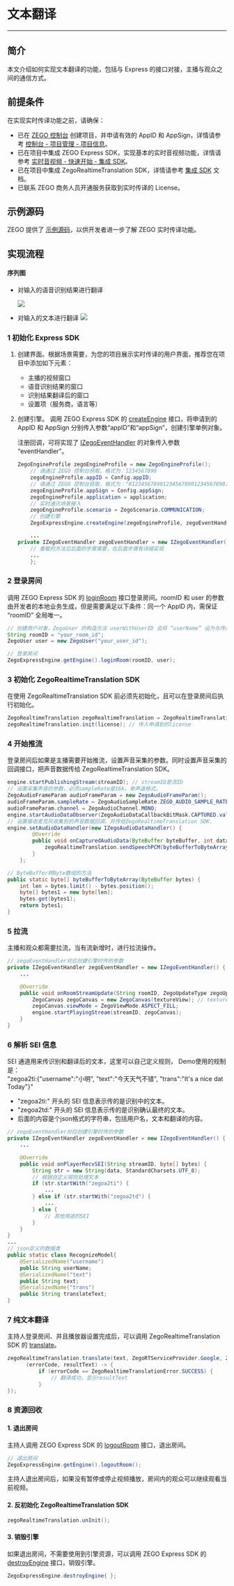 # 文本翻译

- - -

## 简介

本文介绍如何实现文本翻译的功能，包括与 Express 的接口对接，主播与观众之间的通信方式。


## 前提条件

在实现实时传译功能之前，请确保：

- 已在 [ZEGO 控制台](https://console.zego.im) 创建项目，并申请有效的 AppID 和 AppSign，详情请参考 [控制台 - 项目管理 - 项目信息](https://doc-zh.zego.im/article/12107)。
- 已在项目中集成 ZEGO Express SDK，实现基本的实时音视频功能，详情请参考 [实时音视频 - 快速开始 - 集成 SDK](https://doc-zh.zego.im/article/195)。
- 已在项目中集成 ZegoRealtimeTranslation SDK，详情请参考 [集成 SDK](!ZegoRealtimeTranslation_SDK_Integration) 文档。
- 已联系 ZEGO 商务人员开通服务获取到实时传译的 License。

## 示例源码

ZEGO 提供了 [示例源码](https://zego-public.oss-cn-shanghai.aliyuncs.com/zegorealtimetranslation/Android/SourceCode/ZegoRealtimeTranslationDemo.zip)，以供开发者进一步了解 ZEGO 实时传译功能。


## 实现流程

#### 序列图

- 对输入的语音识别结果进行翻译

    ![](http://doc.oa.zego.im/Pics/ZegoRealtimeTranslation/ZegoRealtimeTranslation_Sequence_diagram_text1.png)
- 对输入的文本进行翻译
    ![](http://doc.oa.zego.im/Pics/ZegoRealtimeTranslation/ZegoRealtimeTranslation_Sequence_diagram_text2.png)

### 1 初始化 Express SDK

1. 创建界面。根据场景需要，为您的项目展示实时传译的用户界面，推荐您在项目中添加如下元素：
    - 主播的视频窗口
    - 语音识别结果的窗口
    - 识别结果翻译后的窗口
    - 设置项（服务商，语言等）

2. 创建引擎。 
  调用 ZEGO Express SDK 的 [createEngine](/article/api?doc=Express_Video_SDK_API~java_android~class~ZegoExpressEngine#create-engine) 接口，将申请到的 AppID 和 AppSign 分别传入参数“appID”和“appSign”，创建引擎单例对象。 
  
      注册回调，可将实现了 [IZegoEventHandler](/article/api?doc=Express_Video_SDK_API~java_android~class~IZegoEventHandler) 的对象传入参数 “eventHandler”。    

    ```java
    ZegoEngineProfile zegoEngineProfile = new ZegoEngineProfile();
        // 请通过 ZEGO 控制台获取，格式为：1234567890
        zegoEngineProfile.appID = Config.appID;
        // 请通过 ZEGO 控制台获取，格式为："0123456789012345678901234567890123456789012345678901234567890123"（共64个字符）
        zegoEngineProfile.appSign = Config.appSign;    
        zegoEngineProfile.application = application;
        // 实时通讯场景接入
        zegoEngineProfile.scenario = ZegoScenario.COMMUNICATION;
        // 创建引擎
        ZegoExpressEngine.createEngine(zegoEngineProfile, zegoEventHandler);

        ...
    private IZegoEventHandler zegoEventHandler = new IZegoEventHandler() {
        // 重载的方法见后面的步骤需要，在后面步骤有详细实现
        ...
        };
    ```


### 2 登录房间

调用 ZEGO Express SDK 的 [loginRoom](/article/api?doc=Express_Video_SDK_API~java_android~class~ZegoExpressEngine#login-room) 接口登录房间。roomID 和 user 的参数由开发者的本地业务生成，但是需要满足以下条件：同一个 AppID 内，需保证 “roomID” 全局唯一。  


```java
// 创建用户对象，ZegoUser 的构造方法 userWithUserID 会将 “userName” 设为与传的参数 “userID” 一样。“userID” 与 “userName” 不能为 “null”，否则会导致登录房间失败。
String roomID = "your_room_id";
ZegoUser user = new ZegoUser("your_user_id");

// 登录房间
ZegoExpressEngine.getEngine().loginRoom(roomID, user);
```

### 3 初始化 ZegoRealtimeTranslation SDK

在使用 ZegoRealtimeTranslation SDK 前必须先初始化，且可以在登录房间后执行初始化。

``` java
ZegoRealtimeTranslation zegoRealtimeTranslation = ZegoRealtimeTranslation.getInstance();
zegoRealtimeTranslation.init(license); // 传入申请到的license
```

### 4 开始推流

登录房间后如果是主播需要开始推流，设置声音采集的参数。同时设置声音采集的回调接口，把声音数据传给 ZegoRealtimeTranslation SDK。

``` Java
engine.startPublishingStream(streamID); // streamID是流ID
// 设置采集声音的参数，必须sampleRate是16k，单声道格式。
ZegoAudioFrameParam audioFrameParam = new ZegoAudioFrameParam();
audioFrameParam.sampleRate = ZegoAudioSampleRate.ZEGO_AUDIO_SAMPLE_RATE_16K;
audioFrameParam.channel = ZegoAudioChannel.MONO;
engine.startAudioDataObserver(ZegoAudioDataCallbackBitMask.CAPTURED.value(), audioFrameParam);
// 设置接收麦克风收集到的声音数据回调，并传给ZegoRealtimeTranslation SDK.
engine.setAudioDataHandler(new IZegoAudioDataHandler() {
        @Override
        public void onCapturedAudioData(ByteBuffer byteBuffer, int dataLength, ZegoAudioFrameParam zegoAudioFrameParam) {
            zegoRealtimeTranslation.sendSpeechPCM(byteBufferToByteArray(byteBuffer), dataLength);
        }
    };

// ByteBuffer转Byte数组的方法
public static byte[] byteBufferToByteArray(ByteBuffer bytes) {
    int len = bytes.limit() - bytes.position();
    byte[] bytes1 = new byte[len];
    bytes.get(bytes1);
    return bytes1;
}
```
 
### 5 拉流

主播和观众都需要拉流，当有流新增时，进行拉流操作。

``` Java
// zegoEventHandler对应创建引擎时传的参数
private IZegoEventHandler zegoEventHandler = new IZegoEventHandler() {
    ...

    @Override
    public void onRoomStreamUpdate(String roomID, ZegoUpdateType zegoUpdateType, ArrayList<ZegoStream> arrayList, JSONObject jsonObject) {
        ZegoCanvas zegoCanvas = new ZegoCanvas(textureView); // textureView是TextureView
        zegoCanvas.viewMode = ZegoViewMode.ASPECT_FILL;
        engine.startPlayingStream(streamID, zegoCanvas);
    }
}
```

### 6 解析 SEI 信息

SEI 通道用来传识别和翻译后的文本，这里可以自己定义规则，
Demo使用的规制是：<br>
"zegoa2ti:{\"username\":\"小明\", \"text\":\"今天天气不错\", \"trans\":\"It's a nice dat Today\"}"

- "zegoa2ti:" 开头的 SEI 信息表示传的是识别中的文本。
- "zegoa2td:" 开头的 SEI 信息表示传的是识别确认最终的文本。
- 后面的内容是个json格式的字符串，包括用户名，文本和翻译的内容。

``` Java
// zegoEventHandler对应创建引擎时传的参数
private IZegoEventHandler zegoEventHandler = new IZegoEventHandler() {
    ...

    @Override
    public void onPlayerRecvSEI(String streamID, byte[] bytes) {
        String str = new String(data, StandardCharsets.UTF_8);
        // 根据自定义规则处理文本
        if (str.startWith("zegoa2ti") {
            ...
        } else if (str.startWith("zegoa2td") {
            ...
        } else {
            // 其他用途的SEI
        }
    }
}
...
// json定义的数据类
public static class RecognizeModel{
    @SerializedName("username")
    public String userName;
    @SerializedName("text")
    public String text;
    @SerializedName("trans")
    public String translateText;
}
```



### 7 纯文本翻译

主持人登录房间、并且播放器设置完成后，可以调用  ZegoRealtimeTranslation SDK 的 [translate](@translate)。


``` Java
zegoRealtimeTranslation.translate(text, ZegoRTServiceProvider.Google, ZegoTranslationLanguage.zh_Hans, ZegoTranslationLanguage.en,
      (errorCode, resultText) -> {
          if (errorCode == ZegoRealtimeTranslationError.SUCCESS) {
              // 翻译成功，显示resultText
          }                          
});
```


### 8 资源回收

#### 1. 退出房间    

主持人调用 ZEGO Express SDK 的 [logoutRoom](/article/api?doc=Express_Video_SDK_API~java_android~class~ZegoExpressEngine#logout-room) 接口，退出房间。

``` Java
// 退出房间
ZegoExpressEngine.getEngine().logoutRoom();
```

<div class="mk-hint">

主持人退出房间后，如果没有暂停或停止视频播放，房间内的观众可以继续观看当前视频。
</div>

#### 2. 反初始化 ZegoRealtimeTranslation SDK 

``` Java
zegoRealtimeTranslation.unInit();
 ```

#### 3. 销毁引擎  
 
如果退出房间，不需要使用到引擎资源，可以调用 ZEGO Express SDK 的 [destroyEngine](/article/api?doc=Express_Video_SDK_API~java_android~class~ZegoExpressEngine#destroy-engine) 接口，销毁引擎。

``` Java
ZegoExpressEngine.destroyEngine{ };
```

